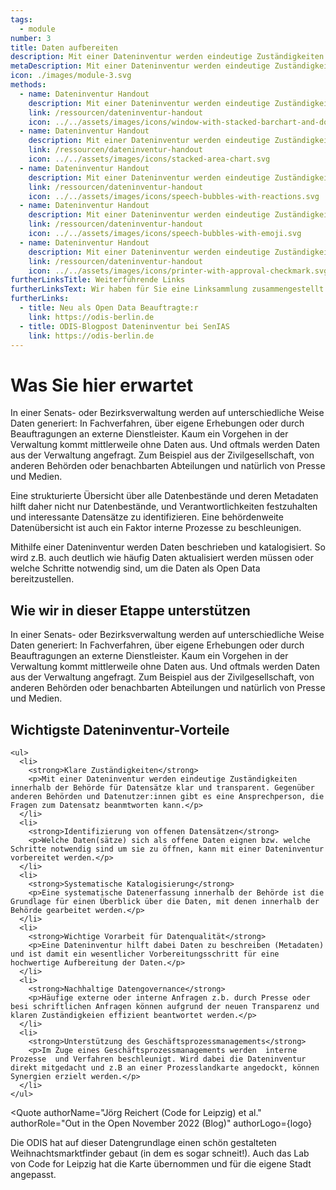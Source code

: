 ```yaml
---
tags:
  - module
number: 3
title: Daten aufbereiten
description: Mit einer Dateninventur werden eindeutige Zuständigkeiten innerhalb der Behörde für Datensätze klar und transparent.
metaDescription: Mit einer Dateninventur werden eindeutige Zuständigkeiten innerhalb der Behörde für Datensätze klar und transparent.
icon: ./images/module-3.svg
methods:
  - name: Dateninventur Handout
    description: Mit einer Dateninventur werden eindeutige Zuständigkeiten innerhalb der Behörde für Datensätze klar und transparent. Gegenüber anderen Behörden und Datenutzer:innen gibt es eine Ansprechperson, die Fragen zum Datensatz beanmtworten kann.
    link: /ressourcen/dateninventur-handout
    icon: ../../assets/images/icons/window-with-stacked-barchart-and-donut-chart.svg
  - name: Dateninventur Handout
    description: Mit einer Dateninventur werden eindeutige Zuständigkeiten innerhalb der Behörde für Datensätze klar und transparent. Gegenüber anderen Behörden und Datenutzer:innen gibt es eine Ansprechperson, die Fragen zum Datensatz beanmtworten kann.
    link: /ressourcen/dateninventur-handout
    icon: ../../assets/images/icons/stacked-area-chart.svg
  - name: Dateninventur Handout
    description: Mit einer Dateninventur werden eindeutige Zuständigkeiten innerhalb der Behörde für Datensätze klar und transparent. Gegenüber anderen Behörden und Datenutzer:innen gibt es eine Ansprechperson, die Fragen zum Datensatz beanmtworten kann.
    link: /ressourcen/dateninventur-handout
    icon: ../../assets/images/icons/speech-bubbles-with-reactions.svg
  - name: Dateninventur Handout
    description: Mit einer Dateninventur werden eindeutige Zuständigkeiten innerhalb der Behörde für Datensätze klar und transparent. Gegenüber anderen Behörden und Datenutzer:innen gibt es eine Ansprechperson, die Fragen zum Datensatz beanmtworten kann.
    link: /ressourcen/dateninventur-handout
    icon: ../../assets/images/icons/speech-bubbles-with-emoji.svg
  - name: Dateninventur Handout
    description: Mit einer Dateninventur werden eindeutige Zuständigkeiten innerhalb der Behörde für Datensätze klar und transparent. Gegenüber anderen Behörden und Datenutzer:innen gibt es eine Ansprechperson, die Fragen zum Datensatz beanmtworten kann.
    link: /ressourcen/dateninventur-handout
    icon: ../../assets/images/icons/printer-with-approval-checkmark.svg
furtherLinksTitle: Weiterführende Links
furtherLinksText: Wir haben für Sie eine Linksammlung zusammengestellt. Die Links beziehen sich sowohl auf unsere ODIS-eigenen Inhalte als auch auf externe Angebote. Viel Erfolg beim Stöbern!
furtherLinks:
  - title: Neu als Open Data Beauftragte:r
    link: https://odis-berlin.de
  - title: ODIS-Blogpost Dateninventur bei SenIAS
    link: https://odis-berlin.de
---
```



# Was Sie hier erwartet

In einer Senats- oder Bezirksverwaltung werden auf unterschiedliche Weise Daten generiert: In Fachverfahren, über eigene Erhebungen oder durch Beauftragungen an externe Dienstleister. Kaum ein Vorgehen in der Verwaltung kommt mittlerweile ohne Daten aus. Und oftmals werden Daten aus der Verwaltung angefragt. Zum Beispiel aus der Zivilgesellschaft, von anderen Behörden oder benachbarten Abteilungen und natürlich von Presse und Medien.

Eine strukturierte Übersicht über alle Datenbestände und deren Metadaten hilft daher nicht nur Datenbestände, und Verantwortlichkeiten festzuhalten und interessante Datensätze zu identifizieren. Eine behördenweite Datenübersicht ist auch ein Faktor interne Prozesse zu beschleunigen.

Mithilfe einer Dateninventur werden Daten beschrieben und katalogisiert. So wird z.B. auch deutlich wie häufig Daten aktualisiert werden müssen oder welche Schritte notwendig sind, um die Daten als Open Data bereitzustellen.

## Wie wir in dieser Etappe unterstützen

In einer Senats- oder Bezirksverwaltung werden auf unterschiedliche Weise Daten generiert: In Fachverfahren, über eigene Erhebungen oder durch Beauftragungen an externe Dienstleister. Kaum ein Vorgehen in der Verwaltung kommt mittlerweile ohne Daten aus. Und oftmals werden Daten aus der Verwaltung angefragt. Zum Beispiel aus der Zivilgesellschaft, von anderen Behörden oder benachbarten Abteilungen und natürlich von Presse und Medien.

<TextContentSection class="bg-bg-alt px-4 sm:px-6 bg-alt">
    <h2>Wichtigste Dateninventur-Vorteile</h2>

    <ul>
      <li>
        <strong>Klare Zuständigkeiten</strong>
        <p>Mit einer Dateninventur werden eindeutige Zuständigkeiten innerhalb der Behörde für Datensätze klar und transparent. Gegenüber anderen Behörden und Datenutzer:innen gibt es eine Ansprechperson, die Fragen zum Datensatz beanmtworten kann.</p>
      </li>
      <li>
        <strong>Identifizierung von offenen Datensätzen</strong>
        <p>Welche Daten(sätze) sich als offene Daten eignen bzw. welche Schritte notwendig sind um sie zu öffnen, kann mit einer Dateninventur vorbereitet werden.</p>
      </li>
      <li>
        <strong>Systematische Katalogisierung</strong>
        <p>Eine systematische Datenerfassung innerhalb der Behörde ist die Grundlage für einen Überblick über die Daten, mit denen innerhalb der Behörde gearbeitet werden.</p>
      </li>
      <li>
        <strong>Wichtige Vorarbeit für Datenqualität</strong>
        <p>Eine Dateninventur hilft dabei Daten zu beschreiben (Metadaten) und ist damit ein wesentlicher Vorbereitungsschritt für eine hochwertige Aufbereitung der Daten.</p>
      </li>
      <li>
        <strong>Nachhaltige Datengovernance</strong>
        <p>Häufige externe oder interne Anfragen z.b. durch Presse oder besi schriftlichen Anfragen können aufgrund der neuen Transparenz und klaren Zuständigkeien effizient beantwortet werden.</p>
      </li>
      <li>
        <strong>Unterstützung des Geschäftsprozessmanagements</strong>
        <p>Im Zuge eines Geschäftsprozessmanagements werden  interne Prozesse  und Verfahren beschleunigt. Wird dabei die Dateninventur direkt mitgedacht und z.B an einer Prozesslandkarte angedockt, können Synergien erzielt werden.</p>
      </li>
    </ul>
</TextContentSection>


<Quote
  authorName="Jörg Reichert (Code for Leipzig) et al."
  authorRole="Out in the Open November 2022 (Blog)"
  authorLogo={logo}
>
  Die ODIS hat auf dieser Datengrundlage einen schön gestalteten
  Weihnachtsmarktfinder gebaut (in dem es sogar schneit!). Auch das Lab von Code
  for Leipzig hat die Karte übernommen und für die eigene Stadt angepasst.
</Quote>
